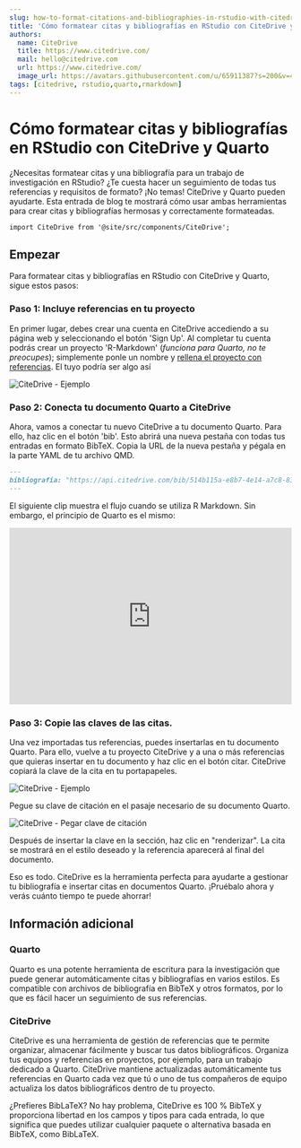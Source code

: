 ```yaml
---
slug: how-to-format-citations-and-bibliographies-in-rstudio-with-citedrive-and-quarto
title: 'Cómo formatear citas y bibliografías en RStudio con CiteDrive y Quarto'
authors:
  name: CiteDrive
  title: https://www.citedrive.com/
  mail: hello@citedrive.com
  url: https://www.citedrive.com/
  image_url: https://avatars.githubusercontent.com/u/65911387?s=200&v=4
tags: [citedrive, rstudio,quarto,rmarkdown]
---
```


# Cómo formatear citas y bibliografías en RStudio con CiteDrive y Quarto


¿Necesitas formatear citas y una bibliografía para un trabajo de investigación en RStudio? ¿Te cuesta hacer un seguimiento de todas tus referencias y requisitos de formato? ¡No temas! CiteDrive y Quarto pueden ayudarte. Esta entrada de blog te mostrará cómo usar ambas herramientas para crear citas y bibliografías hermosas y correctamente formateadas.


```mdx-code-block
import CiteDrive from '@site/src/components/CiteDrive';
```
<CiteDrive /> 

## Empezar

Para formatear citas y bibliografías en RStudio con CiteDrive y Quarto, sigue estos pasos:


### Paso 1: Incluye referencias en tu proyecto

En primer lugar, debes crear una cuenta en CiteDrive accediendo a su página web y seleccionando el botón 'Sign Up'. Al completar tu cuenta podrás crear un proyecto 'R-Markdown' (*funciona para Quarto, no te preocupes*); simplemente ponle un nombre y [rellena el proyecto con referencias](https://citedrive.medium.com/adding-bibliographic-references-to-rstudio-using-citedrive-create-citations-in-r-markdown-or-9b1e1ab59cf6). El tuyo podría ser algo así

![CiteDrive - Ejemplo](@site/static/img/tutorial/citedrive_project_example.png)

### Paso 2: Conecta tu documento Quarto a CiteDrive

Ahora, vamos a conectar tu nuevo CiteDrive a tu documento Quarto. Para ello, haz clic en el botón 'bib'. Esto abrirá una nueva pestaña con todas tus entradas en formato BibTeX. Copia la URL de la nueva pestaña y pégala en la parte YAML de tu archivo QMD.


````md
---
bibliografía: "https://api.citedrive.com/bib/514b115a-e8b7-4e14-a7c8-83e88337ad12/references.bib?x=eyJpZCI6ICI1MTRiFTE1YS1lOGI3LTRlMTQtYTdjOC04M2U4ODMzN2FkMTIiLCAidXNlciI6ICI5NzgiLCAic2lnbmF0dXJlIjogIjBkZDgzNGM1NDg2YzE2MTRhYTUzZDAyNmI1YjFhZjgxNTg3ODc4NDQ3Yzk1ODQ1ZWI2ZTA5UTQ5YTFlNDdlMGIifQ==.bib"
---
````

El siguiente clip muestra el flujo cuando se utiliza R Markdown. Sin embargo, el principio de Quarto es el mismo:

<iframe width="100%" height="315" src="https://www.youtube.com/embed/7ON96F0GD-Y" title="YouTube video player" frameborder="0" allow="accelerometer; autoplay; clipboard-write; encrypted-media; gyroscope; picture-in-picture" allowfullscreen></iframe>

### Paso 3: Copie las claves de las citas.

Una vez importadas tus referencias, puedes insertarlas en tu documento Quarto. Para ello, vuelve a tu proyecto CiteDrive y a una o más referencias que quieras insertar en tu documento y haz clic en el botón citar. CiteDrive copiará la clave de la cita en tu portapapeles.

![CiteDrive - Ejemplo](@site/static/img/tutorial/citedrive_copy_citation.gif)

Pegue su clave de citación en el pasaje necesario de su documento Quarto.

![CiteDrive - Pegar clave de citación](@site/static/img/tutorial/citedrive_paste_citation_rstudio.gif)


Después de insertar la clave en la sección, haz clic en "renderizar". La cita se mostrará en el estilo deseado y la referencia aparecerá al final del documento.

Eso es todo. CiteDrive es la herramienta perfecta para ayudarte a gestionar tu bibliografía e insertar citas en documentos Quarto. ¡Pruébalo ahora y verás cuánto tiempo te puede ahorrar!

## Información adicional

### Quarto
Quarto es una potente herramienta de escritura para la investigación que puede generar automáticamente citas y bibliografías en varios estilos. Es compatible con archivos de bibliografía en BibTeX y otros formatos, por lo que es fácil hacer un seguimiento de sus referencias.


### CiteDrive
CiteDrive es una herramienta de gestión de referencias que te permite organizar, almacenar fácilmente y buscar tus datos bibliográficos. Organiza tus equipos y referencias en proyectos, por ejemplo, para un trabajo dedicado a Quarto. CiteDrive mantiene actualizadas automáticamente tus referencias en Quarto cada vez que tú o uno de tus compañeros de equipo actualiza los datos bibliográficos dentro de tu proyecto.

¿Prefieres BibLaTeX? No hay problema, CiteDrive es 100 % BibTeX y proporciona libertad en los campos y tipos para cada entrada, lo que significa que puedes utilizar cualquier paquete o alternativa basada en BibTeX, como BibLaTeX.